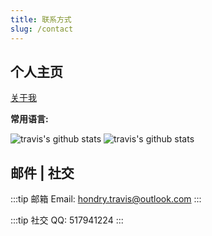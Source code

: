 ```yaml
---
title: 联系方式
slug: /contact
---
```



## 个人主页

[关于我](https://github.com/HondryTravis)

**常用语言:**
<RectInline url="https://raw.githubusercontent.com/github/explore/80688e429a7d4ef2fca1e82350fe8e3517d3494d/topics/javascript/javascript.png"></RectInline>
<RectInline left="10" url="https://raw.githubusercontent.com/github/explore/80688e429a7d4ef2fca1e82350fe8e3517d3494d/topics/typescript/typescript.png"></RectInline>

<!-- ![travis's github stats](https://github-readme-streak-stats.herokuapp.com/?user=HondryTravis&theme=nord) -->
![travis's github stats](https://github-readme-stats.vercel.app/api?username=HondryTravis&theme=nord&hide_title=true&hide=stars)
![travis's github stats](https://github-readme-stats.anuraghazra1.vercel.app/api/top-langs/?username=HondryTravis&theme=nord&layout=compact&hide_title=true)

## 邮件 | 社交

:::tip 邮箱
Email: hondry.travis@outlook.com
:::

:::tip 社交
QQ: 517941224
:::
